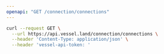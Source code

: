 ```yaml
---
openapi: "GET /connection/connections"
---
```


<RequestExample>

```bash Request
curl --request GET \
  --url https://api.vessel.land/connection/connections \
  --header 'Content-Type: application/json' \
  --header 'vessel-api-token: '
```

</RequestExample>
